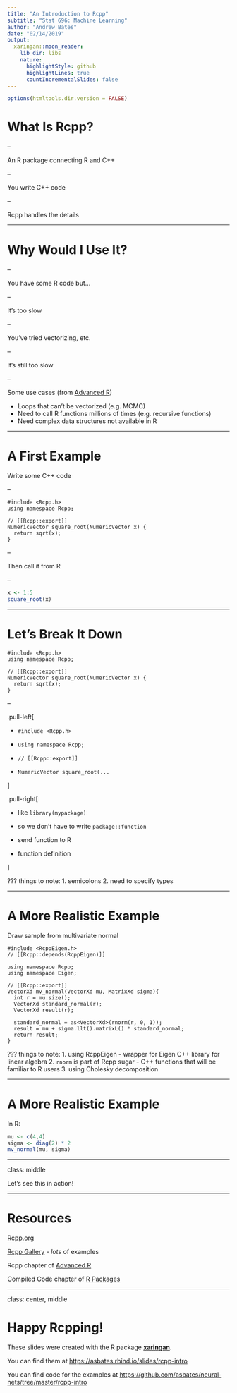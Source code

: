 ```yaml
---
title: "An Introduction to Rcpp"
subtitle: "Stat 696: Machine Learning"
author: "Andrew Bates"
date: "02/14/2019"
output:
  xaringan::moon_reader:
    lib_dir: libs
    nature:
      highlightStyle: github
      highlightLines: true
      countIncrementalSlides: false
---
```


```r
options(htmltools.dir.version = FALSE)
```

# What Is Rcpp?

--

An R package connecting R and C++

--

You write C++ code

--

Rcpp handles the details


---

# Why Would I Use It?

--

You have some R code but...

--

It's too slow

--

You've tried vectorizing, etc.

--

It's still too slow

--

Some use cases (from [Advanced R](http://adv-r.had.co.nz/Rcpp.html))

- Loops that can't be vectorized (e.g. MCMC)
- Need to call R functions millions of times (e.g. recursive functions)
- Need complex data structures not available in R

---

# A First Example

Write some C++ code

--

```Rcpp
#include <Rcpp.h>
using namespace Rcpp;

// [[Rcpp::export]]
NumericVector square_root(NumericVector x) {
  return sqrt(x);
}
```

--

Then call it from R

--

```r
x <- 1:5
square_root(x)
```


---

# Let's Break It Down

```Rcpp
#include <Rcpp.h>
using namespace Rcpp;

// [[Rcpp::export]]
NumericVector square_root(NumericVector x) {
  return sqrt(x);
}
```

--

.pull-left[

- `#include <Rcpp.h>`

- `using namespace Rcpp;`

- `// [[Rcpp::export]]`
 
- `NumericVector square_root(...`

]

.pull-right[

- like `library(mypackage)`

- so we don't have to write `package::function`

- send function to R

- function definition

]

???
things to note:
1. semicolons
2. need to specify types

---

# A More Realistic Example

Draw sample from multivariate normal

```Rcpp
#include <RcppEigen.h>
// [[Rcpp::depends(RcppEigen)]]

using namespace Rcpp;
using namespace Eigen;

// [[Rcpp::export]]
VectorXd mv_normal(VectorXd mu, MatrixXd sigma){
  int r = mu.size();
  VectorXd standard_normal(r);
  VectorXd result(r);

  standard_normal = as<VectorXd>(rnorm(r, 0, 1));
  result = mu + sigma.llt().matrixL() * standard_normal;
  return result;
}
```


???
things to note:
1. using RcppEigen - wrapper for Eigen C++ library for linear algebra
2. `rnorm` is part of Rcpp sugar - C++ functions that will be familiar to R users
3. using Cholesky decomposition

---

# A More Realistic Example

In R:

```r
mu <- c(4,4)
sigma <- diag(2) * 2
mv_normal(mu, sigma)
```


---

class: middle

Let's see this in action!


---

# Resources

[Rcpp.org](http://www.rcpp.org)

[Rcpp Gallery](http://gallery.rcpp.org) - *lots* of examples

Rcpp chapter of [Advanced R](http://adv-r.had.co.nz/Rcpp.html)

Compiled Code chapter of [R Packages](http://r-pkgs.had.co.nz/src.html)



---

class: center, middle

# Happy Rcpping!

These slides were created with the R package [**xaringan**](https://github.com/yihui/xaringan).

You can find them at [https://asbates.rbind.io/slides/rcpp-intro](https://asbates.rbind.io/slides/rcpp-intro)

You can find code for the examples at [https://github.com/asbates/neural-nets/tree/master/rcpp-intro](https://github.com/asbates/neural-nets/tree/master/rcpp-intro)



